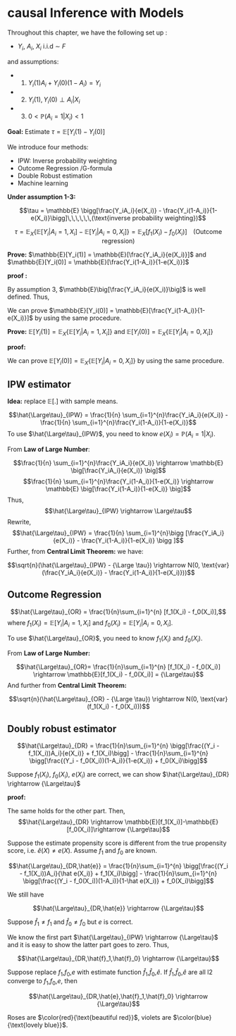 # causal Inference with Models {#models}

Throughout this chapter, we have the following set up :

- $Y_i$, $A_i$, $X_i$ i.i.d $\sim$ $F$

and assumptions:

- 1. $Y_{i}(1)A_i + Y_{i}(0)(1-A_i) = Y_i$
- 2. $Y_{i}(1),Y_{i}(0) \perp A_i | X_i$
- 3. $0 < \mathbb{P}(A_i = 1 | X_i) < 1$

**Goal:** Estimate $\tau = \mathbb{E}[Y_i(1) - Y_i(0)]$

We introduce four methods:

- IPW: Inverse probability weighting 
- Outcome Regression /G-formula
- Double Robust estimation
- Machine learning

**Under assumption 1-3:**

$$\tau = \mathbb{E} \bigg[\frac{Y_iA_i}{e(X_i)} - \frac{Y_i(1-A_i)}{1-e(X_i)}\bigg]\,\,\,\,\,\,(\text{inverse probability weighting})$$

$$\tau = \mathbb{E}_X \big\{ \mathbb{E} \big[ Y_i|A_i=1,X_i\big] - \mathbb{E} 
\big[ Y_i|A_i=0,X_i\big]\big\} = \mathbb{E}_X\big[f_1(X_i) - f_0(X_i)\big]
\,\,\,\,\,\,(\text{Outcome regression})$$

**Prove:** $\mathbb{E}[Y_i(1)] = \mathbb{E}[\frac{Y_iA_i}{e(X_i)}]$ and $\mathbb{E}[Y_i(0)] = \mathbb{E}[\frac{Y_i(1-A_i)}{1-e(X_i)}]$

**proof :**

By assumption 3, $\mathbb{E}\big[\frac{Y_iA_i}{e(X_i)}\big]$ is well defined. Thus,

\begin{align*}

\mathbb{E}\big[\frac{Y_i(1-A_i)}{e(X_i)}\big] &=\mathbb{E}_X \big\{
\mathbb{E}\big[\frac{Y_i(1-A_i)}{e(X_i)} | X_i\big] \big\} \\
&= \mathbb{E}_X \big\{ \frac{1}{e(X_i)} \mathbb{E} \big[ Y_iA_i | X_i\big] \big\} \\
&= \mathbb{E}_X \big\{ \frac{1}{e(X_i)} \mathbb{E} \big[ (Y_{i}(1)A_i + Y_{i}(0)(1-A_i))A_i | X_i\big] \big\} \\
&= \mathbb{E}_X \big\{ \frac{1}{e(X_i)} \mathbb{E} \big[ Y_i(1)A_i | X_i\big] \big\} \\
&= \mathbb{E}_X \big\{ \frac{1}{e(X_i)} \mathbb{E} \big[ Y_i(1) | X_i\big] \mathbb{E} \big[ A_i | X_i\big] \big\} \\
&= \mathbb{E}_X \big\{ \mathbb{E} \big[ Y_i(1) | X_i\big] \big\} \\
&= \mathbb{E}[Y_i(1)]
\end{align*}

We can prove $\mathbb{E}[Y_i(0)] = \mathbb{E}[\frac{Y_i(1-A_i)}{1-e(X_i)}]$ by using the same procedure.

**Prove:** $\mathbb{E}[Y_i(1)]=\mathbb{E}_X\{ \mathbb{E}[Y_i | A_i=1, X_i] \}$ and $\mathbb{E}[Y_i(0)]=\mathbb{E}_X\{ \mathbb{E}[Y_i | A_i=0, X_i] \}$

**proof:** 
\begin{align*}
\mathbb{E}_X\{ \mathbb{E}[Y_i | A_i=1, X_i] \} &= \mathbb{E}_X\{ \mathbb{E}[Y_{i}(1)A_i + Y_{i}(0)(1-A_i) | A_i=1, X_i] \} \\
&= \mathbb{E}_X\{ \mathbb{E}[Y_{i}(1) | A_i=1, X_i] \} \\
&= \mathbb{E}_X\{ \mathbb{E}[Y_{i}(1) |X_i] \} \\
&= \mathbb{E}[Y_{i}(1)]
\end{align*}

We can prove $\mathbb{E}[Y_i(0)]=\mathbb{E}_X\{ \mathbb{E}[Y_i | A_i=0, X_i] \}$ by using the same procedure.

## IPW estimator

**Idea:** replace $\mathbb{E}[.]$ with sample means.

$$\hat{\Large\tau}_{IPW} = \frac{1}{n} \sum_{i=1}^{n}\frac{Y_iA_i}{e(X_i)} - \frac{1}{n} \sum_{i=1}^{n}\frac{Y_i(1-A_i)}{1-e(X_i)}$$
To use $\hat{\Large\tau}_{IPW}$, you need to know $e(X_i) = \mathbb{P}(A_i=1 |X_i)$. 

From **Law of Large Number**:

$$\frac{1}{n} \sum_{i=1}^{n}\frac{Y_iA_i}{e(X_i)} \rightarrow \mathbb{E} \big[\frac{Y_iA_i}{e(X_i)} \big]$$
$$\frac{1}{n} \sum_{i=1}^{n}\frac{Y_i(1-A_i)}{1-e(X_i)} \rightarrow \mathbb{E} \big[\frac{Y_i(1-A_i)}{1-e(X_i)} \big]$$
Thus, 
$$\hat{\Large\tau}_{IPW} \rightarrow \Large\tau$$
Rewrite,
$$\hat{\Large\tau}_{IPW} = \frac{1}{n} \sum_{i=1}^{n}\bigg [\frac{Y_iA_i}{e(X_i)} - \frac{Y_i(1-A_i)}{1-e(X_i)} \bigg ]$$
Further, from **Central Limit Theorem:** we have:

$$\sqrt{n}(\hat{\Large\tau}_{IPW} - {\Large \tau}) \rightarrow N(0, \text{var}(\frac{Y_iA_i}{e(X_i)} - \frac{Y_i(1-A_i)}{1-e(X_i)}))$$

## Outcome Regression

$$\hat{\Large\tau}_{OR} = \frac{1}{n}\sum_{i=1}^{n} [f_1(X_i) - f_0(X_i)],$$
where $f_1(X_i) = \mathbb{E} \big[ Y_i|A_i=1,X_i\big]$ and $f_0(X_i) = \mathbb{E} \big[ Y_i|A_i=0,X_i\big]$.

To use $\hat{\Large\tau}_{OR}$, you need to know $f_1(X_i)$ and $f_0(X_i)$.

From **Law of Large Number:**

$$\hat{\Large\tau}_{OR}= \frac{1}{n}\sum_{i=1}^{n} [f_1(X_i) - f_0(X_i)] \rightarrow \mathbb{E}[f_1(X_i) - f_0(X_i)] = {\Large\tau}$$
And further from **Central Limit Theorem:**

$$\sqrt{n}(\hat{\Large\tau}_{OR} - {\Large \tau}) \rightarrow N(0, \text{var}(f_1(X_i) - f_0(X_i)))$$

## Doubly robust estimator

$$\hat{\Large\tau}_{DR} = \frac{1}{n}\sum_{i=1}^{n} \bigg[\frac{(Y_i - f_1(X_i))A_i}{e(X_i)} + f_1(X_i)\bigg] - \frac{1}{n}\sum_{i=1}^{n} \bigg[\frac{(Y_i - f_0(X_i))(1-A_i)}{1-e(X_i)} + f_0(X_i)\bigg]$$

Suppose $f_1(X_i)$, $f_0(X_i)$, $e(X_i)$ are correct, we can show $\hat{\Large\tau}_{DR} \rightarrow {\Large\tau}$


**proof:**

\begin{align*}
\mathbb{E} \bigg[  \frac{(Y_i - f_1(X_i))A_i}{e(X_i)}\bigg] &= \mathbb{E}_X \bigg\{\mathbb{E} \bigg[  \frac{(Y_i - f_1(X_i))A_i}{e(X_i)}|X_i\bigg] \bigg\} \\
&= \mathbb{E}_X \bigg\{ \frac{1}{e(X_i)} (\mathbb{E}[Y_iA_i|X_i] - \mathbb{E}[f_1(X_i)A_i|X_i])  \bigg\} \\
&= \mathbb{E}_X \bigg\{ \frac{1}{e(X_i)} (\mathbb{E}[Y_i|A_1 = 1, X_i] \mathbb{P}(A_i=1|X_i) - f_1(X_i)\mathbb{E}[A_i|X_i])  \bigg\} \\
&=0
\end{align*}

The same holds for the other part. Then,
$$\hat{\Large\tau}_{DR} \rightarrow \mathbb{E}[f_1(X_i)]-\mathbb{E}[f_0(X_i)]\rightarrow {\Large\tau}$$

Suppose the estimate propensity score is different from the true propensity score, i.e. $\hat{e}(X) \neq e(X)$. Assume $f_1$ and $f_0$ are known.

$$\hat{\Large\tau}_{DR,\hat{e}} = \frac{1}{n}\sum_{i=1}^{n} \bigg[\frac{(Y_i - f_1(X_i))A_i}{\hat e(X_i)} + f_1(X_i)\bigg] - \frac{1}{n}\sum_{i=1}^{n} \bigg[\frac{(Y_i - f_0(X_i))(1-A_i)}{1-\hat e(X_i)} + f_0(X_i)\bigg]$$

We still have 

$$\hat{\Large\tau}_{DR,\hat{e}} \rightarrow {\Large\tau}$$

Suppose $\hat f_1 \neq f_1$ and $\hat f_0 \neq f_0$ but $e$ is correct.

\begin{align*}
\hat{\Large\tau}_{DR,\hat{f}_1,\hat{f}_0} &= \frac{1}{n}\sum_{i=1}^{n} \bigg[\frac{(Y_i - \hat f_1(X_i))A_i}{ e(X_i)} + \hat f_1(X_i)\bigg] - \frac{1}{n}\sum_{i=1}^{n} \bigg[\frac{(Y_i - \hat f_0(X_i))(1-A_i)}{1-e(X_i)} + \hat f_0(X_i)\bigg] \\
&= \frac{1}{n} \sum_{i=1}^{n} \bigg(\frac{Y_iA_i}{e(X_i)} - \frac{Y_i(1-A_i)}{1-e(X_i)}\bigg) + \frac{1}{n} \sum_{i=1}^{n} \bigg(\hat f_1(X_i) - \frac{\hat f_1(X_i)A_i}{e(X_i)} - \hat f_0(X_i) - \frac{\hat f_0(X_i)A_i}{1-e(X_i)}\bigg)\\ 
&= \hat{\Large\tau}_{IPW} + \frac{1}{n} \sum_{i=1}^{n} \bigg(\hat f_1(X_i) - \frac{\hat f_1(X_i)A_i}{e(X_i)} - \hat f_0(X_i) - \frac{\hat f_0(X_i)A_i}{1-e(X_i)}\bigg)
\end{align*}

We know the first part $\hat{\Large\tau}_{IPW} \rightarrow {\Large\tau}$ and it is easy to show the latter part goes to zero. Thus,

$$\hat{\Large\tau}_{DR,\hat{f}_1,\hat{f}_0} \rightarrow {\Large\tau}$$

Suppose replace $f_1$,$f_0$,$e$ with estimate function $\hat f_1$,$\hat f_0$,$\hat e$. If $\hat f_1$,$\hat f_0$,$\hat e$ are all l2 converge to $f_1$,$f_0$,$e$, then 

$$\hat{\Large\tau}_{DR,\hat{e},\hat{f}_1,\hat{f}_0} \rightarrow {\Large\tau}$$


Roses are $\color{red}{\text{beautiful red}}$, 
violets are $\color{blue}{\text{lovely blue}}$.
















